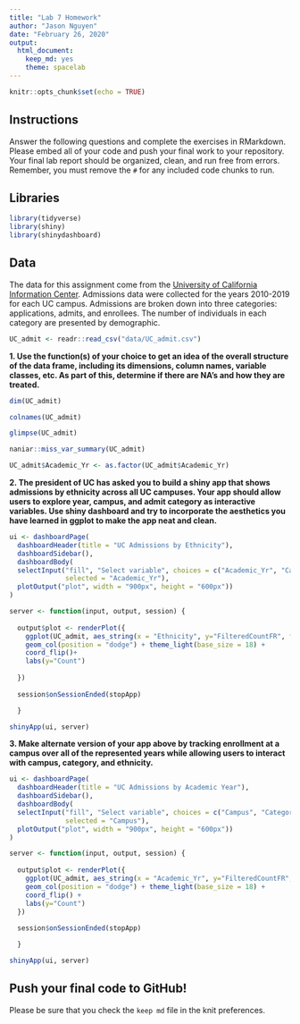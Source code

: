 ```yaml
---
title: "Lab 7 Homework"
author: "Jason Nguyen"
date: "February 26, 2020"
output:
  html_document: 
    keep_md: yes
    theme: spacelab
---
```


```r
knitr::opts_chunk$set(echo = TRUE)
```

## Instructions
Answer the following questions and complete the exercises in RMarkdown. Please embed all of your code and push your final work to your repository. Your final lab report should be organized, clean, and run free from errors. Remember, you must remove the `#` for any included code chunks to run.  

## Libraries
```r
library(tidyverse)
library(shiny)
library(shinydashboard)
```

## Data
The data for this assignment come from the [University of California Information Center](https://www.universityofcalifornia.edu/infocenter). Admissions data were collected for the years 2010-2019 for each UC campus. Admissions are broken down into three categories: applications, admits, and enrollees. The number of individuals in each category are presented by demographic.  
```r
UC_admit <- readr::read_csv("data/UC_admit.csv")
```

**1. Use the function(s) of your choice to get an idea of the overall structure of the data frame, including its dimensions, column names, variable classes, etc. As part of this, determine if there are NA's and how they are treated.**  
```r
dim(UC_admit)
```

```r
colnames(UC_admit)
```

```r
glimpse(UC_admit)
```

```r
naniar::miss_var_summary(UC_admit)
```
```r
UC_admit$Academic_Yr <- as.factor(UC_admit$Academic_Yr)
```


**2. The president of UC has asked you to build a shiny app that shows admissions by ethnicity across all UC campuses. Your app should allow users to explore year, campus, and admit category as interactive variables. Use shiny dashboard and try to incorporate the aesthetics you have learned in ggplot to make the app neat and clean.**

```r
ui <- dashboardPage(
  dashboardHeader(title = "UC Admissions by Ethnicity"),
  dashboardSidebar(),
  dashboardBody(
  selectInput("fill", "Select variable", choices = c("Academic_Yr", "Campus", "Category"), 
              selected = "Academic_Yr"),
  plotOutput("plot", width = "900px", height = "600px"))
)

server <- function(input, output, session) { 
  
  output$plot <- renderPlot({
    ggplot(UC_admit, aes_string(x = "Ethnicity", y="FilteredCountFR", fill=input$fill)) + 
    geom_col(position = "dodge") + theme_light(base_size = 18) +
    coord_flip()+
    labs(y="Count")
    
  })
  
  session$onSessionEnded(stopApp)

  }

shinyApp(ui, server)
```


**3. Make alternate version of your app above by tracking enrollment at a campus over all of the represented years while allowing users to interact with campus, category, and ethnicity.**
```r
ui <- dashboardPage(
  dashboardHeader(title = "UC Admissions by Academic Year"),
  dashboardSidebar(),
  dashboardBody(
  selectInput("fill", "Select variable", choices = c("Campus", "Category", "Ethnicity"), 
              selected = "Campus"),
  plotOutput("plot", width = "900px", height = "600px"))
)

server <- function(input, output, session) { 
  
  output$plot <- renderPlot({
    ggplot(UC_admit, aes_string(x = "Academic_Yr", y="FilteredCountFR", fill=input$fill)) + 
    geom_col(position = "dodge") + theme_light(base_size = 18) +
    coord_flip() +
    labs(y="Count")
  })
  
  session$onSessionEnded(stopApp)

  }

shinyApp(ui, server)
```


## Push your final code to GitHub!
Please be sure that you check the `keep md` file in the knit preferences. 